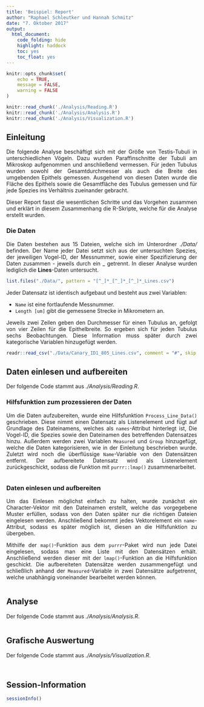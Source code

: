 ```yaml
---
title: 'Beispiel: Report'
author: "Raphael Schleutker und Hannah Schmitz"
date: "7. Oktober 2017"
output: 
  html_document: 
    code_folding: hide
    highlight: haddock
    toc: yes
    toc_float: yes
---
```


<style>
body {
text-align: justify}
</style>

```r
knitr::opts_chunk$set(
	echo = TRUE,
	message = FALSE,
	warning = FALSE
)
```

```r
knitr::read_chunk('./Analysis/Reading.R')
knitr::read_chunk('./Analysis/Analysis.R')
knitr::read_chunk('./Analysis/Visualization.R')
```


## Einleitung

Die folgende Analyse beschäftigt sich mit der Größe von Testis-Tubuli in unterschiedlichen Vögeln. Dazu wurden Paraffinschnitte der Tubuli am Mikroskop aufgenommen und anschließend vermessen. Für jeden Tubulus wurden sowohl der Gesamtdurchmesser als auch die Breite des umgebenden Epithels gemessen. Ausgehend von diesen Daten wurde die Fläche des Epithels sowie die Gesamtfläche des Tubulus gemessen und für jede Spezies ins Verhältnis zueinander gebracht.

Dieser Report fasst die wesentlichen Schritte und das Vorgehen zusammen und erklärt in diesem Zusammenhang die R-Skripte, welche für die Analyse erstellt wurden.


### Die Daten

Die Daten bestehen aus 15 Dateien, welche sich im Unterordner *./Data/* befinden. Der Name jeder Datei setzt sich aus der untersuchten Spezies, der jeweiligen Vogel-ID, der Messnummer, sowie einer Spezifizierung der Daten zusammen - jeweils durch ein _ getrennt. In dieser Analyse wurden lediglich die **Lines**-Daten untersucht.

```r
list.files("./Data/", pattern = "[^_]*_[^_]*_[^_]*_Lines.csv")
```

Jeder Datensatz ist identisch aufgebaut und besteht aus zwei Variablen:

* `Name` ist eine fortlaufende Messnummer.
* `Length [um]` gibt die gemessene Strecke in Mikrometern an.

Jeweils zwei Zeilen geben den Durchmesser für einen Tubulus an, gefolgt von vier Zeilen für die Epithelbreite. So ergeben sich für jeden Tubulus sechs Beobachtungen. Diese Information muss später durch zwei kategorische Variablen hinzugefügt werden.

```r
readr::read_csv("./Data/Canary_ID1_805_Lines.csv", comment = "#", skip = 1)
```


## Daten einlesen und aufbereiten

Der folgende Code stammt aus *./Analysis/Reading.R*.

### Hilfsfunktion zum prozessieren der Daten

Um die Daten aufzubereiten, wurde eine Hilfsfunktion `Process_Line_Data()` geschrieben. Diese nimmt einen Datensatz als Listenelement und fügt auf Grundlage des Dateinamens, welches als `names`-Attribut hinterlegt ist, Die Vogel-ID, die Spezies sowie den Dateinamen des betreffenden Datensatzes hinzu. Außerdem werden zwei Variablen `Measured` und `Group` hinzugefügt, welche die Daten kategorisieren, wie in der Einleitung beschrieben wurde. Zuletzt wird noch die überflüssige `Name`-Variable von den Datensätzen entfernt. Der aufbereitete Datensatz wird als Listenelement zurückgeschickt, sodass die Funktion mit `purrr::lmap()` zusammenarbeitet.

```r
```


### Daten einlesen und aufbereiten

Um das Einlesen möglichst einfach zu halten, wurde zunächst ein Character-Vektor mit den Dateinamen erstellt, welche das vorgegebene Muster erfüllen, sodass von den Daten später nur die richtigen Dateien eingelesen werden. Anschließend bekommt jedes Vektorelement ein `name`-Attribut, sodass es später möglich ist, diesen an die Hilfsfunktion zu übergeben.

Mithilfe der `map()`-Funktion aus dem `purrr`-Paket wird nun jede Datei eingelesen, sodass man eine Liste mit den Datensätzen erhält. Anschließend werden dieser mit der `lmap()`-Funktion an die Hilfsfunktion geschickt. Die aufbereiteten Datensätze werden zusammengefügt und schließlich anhand der `Measured`-Variable in zwei Datensätze aufgetrennt, welche unabhängig voneinander bearbeitet werden können.

```r
```


## Analyse

Der folgende Code stammt aus *./Analysis/Analysis.R*.

```r
```



## Grafische Auswertung

Der folgende Code stammt aus *./Analysis/Visualization.R*.

```r
```


```r
```



## Session-Information

```r
sessionInfo()
```
